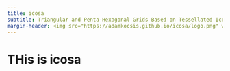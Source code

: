 ```yaml
---
title: icosa 
subtitle: Triangular and Penta-Hexagonal Grids Based on Tessellated Icosahedra   
margin-header: <img src="https://adamkocsis.github.io/icosa/logo.png" width="150">
---
```




# THis is icosa